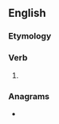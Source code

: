 ==English==

===Etymology===
{{suffix|en|march|eth}}

===Verb===
{{head|en|verb form}}

# {{en-archaic third-person singular of|march}}

===Anagrams===
* {{anagrams|en|charmeth}}